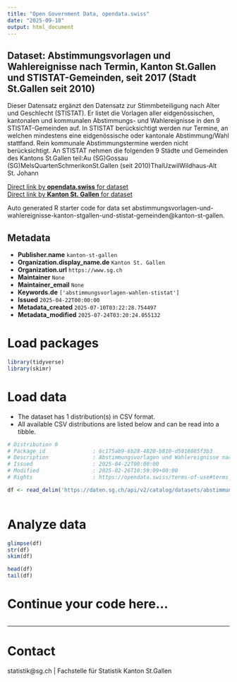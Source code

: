 ```yaml
---
title: "Open Government Data, opendata.swiss"
date: "2025-09-18"
output: html_document
---
```


## Dataset: Abstimmungsvorlagen und Wahlereignisse nach Termin, Kanton St.Gallen und STISTAT-Gemeinden, seit 2017 (Stadt St.Gallen seit 2010)

Dieser Datensatz ergänzt den Datensatz zur Stimmbeteiligung nach Alter und Geschlecht (STISTAT). Er listet die Vorlagen aller eidgenössischen, kantonalen und kommunalen Abstimmungs- und Wahlereignisse in den 9 STISTAT-Gemeinden auf. In STISTAT berücksichtigt werden nur Termine, an welchen mindestens eine eidgenössische oder kantonale Abstimmung/Wahl stattfand. Rein kommunale Abstimmungstermine werden nicht berücksichtigt. An STISTAT nehmen die folgenden 9 Städte und Gemeinden des Kantons St.Gallen teil:Au (SG)Gossau (SG)MelsQuartenSchmerikonSt.Gallen (seit 2010)ThalUzwilWildhaus-Alt St. Johann

[Direct link by **opendata.swiss** for dataset](https://opendata.swiss/de/dataset/abstimmungsvorlagen-und-wahlereignisse-nach-termin-kanton-st-gallen-und-stistat-gemeinden-2010)<br>
[Direct link by **Kanton St. Gallen** for dataset](https://daten.sg.ch/explore/dataset/abstimmungsvorlagen-und-wahlereignisse-kanton-stgallen-und-stistat-gemeinden/)

Auto generated R starter code for data set abstimmungsvorlagen-und-wahlereignisse-kanton-stgallen-und-stistat-gemeinden@kanton-st-gallen.

## Metadata

- **Publisher.name** `kanton-st-gallen`
- **Organization.display_name.de** `Kanton St. Gallen`
- **Organization.url** `https://www.sg.ch`
- **Maintainer** `None`
- **Maintainer_email** `None`
- **Keywords.de** `['abstimmungsvorlagen-wahlen-stistat']`
- **Issued** `2025-04-22T00:00:00`
- **Metadata_created** `2025-07-10T03:22:28.754497`
- **Metadata_modified** `2025-07-24T03:20:24.055132`


# Load packages

```r

library(tidyverse)
library(skimr)

```

# Load data

-   The dataset has 1 distribution(s) in CSV format.
-   All available CSV distributions are listed below and can be read into a tibble.

```r

# Distribution 0
# Package_id               : 6c175ab9-6b28-4820-b810-d5018085f3b3
# Description              : Abstimmungsvorlagen und Wahlereignisse nach Termin, Kanton St.Gallen und STISTAT-Gemeinden, seit 2017 (Stadt St.Gallen seit 2010) (csv)
# Issued                   : 2025-04-22T00:00:00
# Modified                 : 2025-02-26T10:59:09+00:00
# Rights                   : https://opendata.swiss/terms-of-use#terms_by

df <- read_delim('https://daten.sg.ch/api/v2/catalog/datasets/abstimmungsvorlagen-und-wahlereignisse-kanton-stgallen-und-stistat-gemeinden/exports/csv?use_labels=true')



```

# Analyze data

```r

glimpse(df)
str(df)
skim(df)

head(df)
tail(df)

```

# Continue your code here...

```r

```

------------------------------------------------------------------------

# Contact

statistik@sg.ch | Fachstelle für Statistik Kanton St.Gallen
